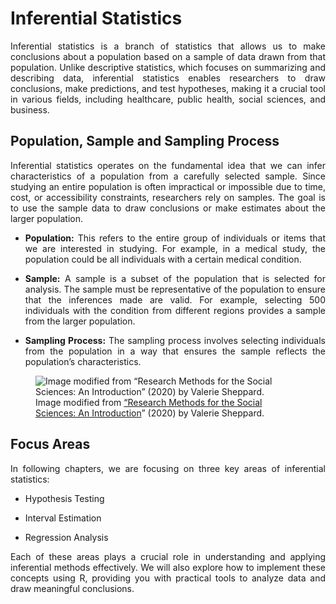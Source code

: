 # Inferential Statistics

:::{style="text-align:justify"}

Inferential statistics is a branch of statistics that allows us to make conclusions about a population based on a sample of data drawn from that population. Unlike descriptive statistics, which focuses on summarizing and describing data, inferential statistics enables researchers to draw conclusions, make predictions, and test hypotheses, making it a crucial tool in various fields, including healthcare, public health, social sciences, and business.

:::

## Population, Sample and Sampling Process

:::{style="text-align:justify"}

Inferential statistics operates on the fundamental idea that we can infer characteristics of a population from a carefully selected sample. Since studying an entire population is often impractical or impossible due to time, cost, or accessibility constraints, researchers rely on samples. The goal is to use the sample data to draw conclusions or make estimates about the larger population.

-   **Population:** This refers to the entire group of individuals or items that we are interested in studying. For example, in a medical study, the population could be all individuals with a certain medical condition.

-   **Sample:** A sample is a subset of the population that is selected for analysis. The sample must be representative of the population to ensure that the inferences made are valid. For example, selecting 500 individuals with the condition from different regions provides a sample from the larger population.

-   **Sampling Process:** The sampling process involves selecting individuals from the population in a way that ensures the sample reflects the population's characteristics.

:::

![Image modified from ["Research Methods for the Social Sciences: An Introduction](https://pressbooks.bccampus.ca/jibcresearchmethods/chapter/7-2-population-versus-samples/)" (2020) by Valerie Sheppard.](images/pop_sample.png){fig-align="center"}

## Focus Areas

:::{style="text-align:justify"}

In following chapters, we are focusing on three key areas of inferential statistics:

-   Hypothesis Testing

-   Interval Estimation

-   Regression Analysis

Each of these areas plays a crucial role in understanding and applying inferential methods effectively. We will also explore how to implement these concepts using R, providing you with practical tools to analyze data and draw meaningful conclusions.

:::